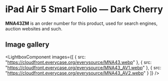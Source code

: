 
# iPad Air 5 Smart Folio — Dark Cherry

<Callout type='info' emoji='👉🏻'>**MNA43ZM** is an order number for this product, used for search engines, auction websites and such.</Callout>

## Image gallery

<LightboxComponent
    images={[
      {
        src: "https://cloudfront.everycase.org/everysource/MNA43.webp"
      },
      {
        src: "https://cloudfront.everycase.org/everysource/MNA43_AV1.webp"
      },
      {
        src: "https://cloudfront.everycase.org/everysource/MNA43_AV2.webp"
      }
    ]}
  />
